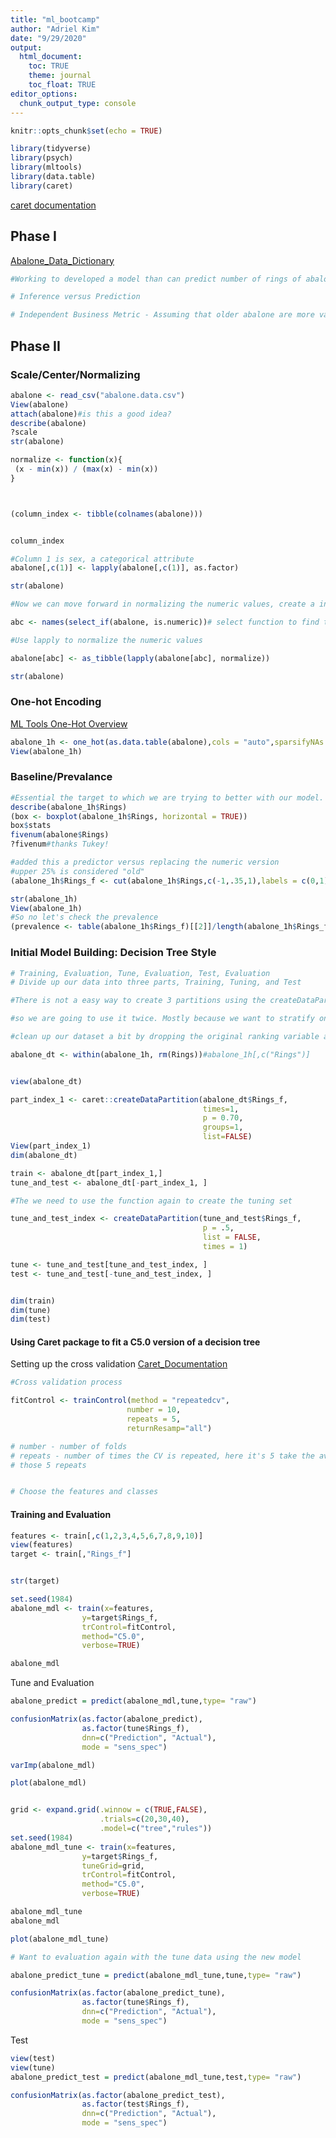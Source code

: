 ```yaml
---
title: "ml_bootcamp"
author: "Adriel Kim"
date: "9/29/2020"
output:
  html_document:
    toc: TRUE
    theme: journal
    toc_float: TRUE
editor_options: 
  chunk_output_type: console
---
```


```r
knitr::opts_chunk$set(echo = TRUE)
```

```r
library(tidyverse)
library(psych)
library(mltools)
library(data.table)
library(caret)
```
[caret documentation](http://topepo.github.io/caret/index.html)


## Phase I
[Abalone_Data_Dictionary](https://data.world/uci/abalone)

```r
#Working to developed a model than can predict number of rings of abalone based on various physical measurements

# Inference versus Prediction 

# Independent Business Metric - Assuming that older abalone are more valuable, can we determine the number of rings abalone has based on various physical measurements? 
```

## Phase II 

### Scale/Center/Normalizing

```r
abalone <- read_csv("abalone.data.csv")
View(abalone)
attach(abalone)#is this a good idea? 
describe(abalone)
?scale
str(abalone)

normalize <- function(x){
 (x - min(x)) / (max(x) - min(x))
}



(column_index <- tibble(colnames(abalone)))


column_index

#Column 1 is sex, a categorical attribute
abalone[,c(1)] <- lapply(abalone[,c(1)], as.factor)

str(abalone)

#Now we can move forward in normalizing the numeric values, create a index based on numeric columns: 

abc <- names(select_if(abalone, is.numeric))# select function to find the numeric variables 

#Use lapply to normalize the numeric values 

abalone[abc] <- as_tibble(lapply(abalone[abc], normalize))

str(abalone)

```

### One-hot Encoding 
[ML Tools One-Hot Overview](https://www.rdocumentation.org/packages/mltools/versions/0.3.5/topics/one_hot)

```r


abalone_1h <- one_hot(as.data.table(abalone),cols = "auto",sparsifyNAs = TRUE,naCols = TRUE,dropCols = TRUE,dropUnusedLevels = TRUE) 
View(abalone_1h)
```

### Baseline/Prevalance 

```r
#Essential the target to which we are trying to better with our model. 
describe(abalone_1h$Rings)
(box <- boxplot(abalone_1h$Rings, horizontal = TRUE)) 
box$stats
fivenum(abalone$Rings)
?fivenum#thanks Tukey!

#added this a predictor versus replacing the numeric version
#upper 25% is considered "old"
(abalone_1h$Rings_f <- cut(abalone_1h$Rings,c(-1,.35,1),labels = c(0,1)))

str(abalone_1h)
View(abalone_1h)
#So no let's check the prevalence 
(prevalence <- table(abalone_1h$Rings_f)[[2]]/length(abalone_1h$Rings_f))

```

### Initial Model Building: Decision Tree Style  

```r
# Training, Evaluation, Tune, Evaluation, Test, Evaluation
# Divide up our data into three parts, Training, Tuning, and Test

#There is not a easy way to create 3 partitions using the createDataPartitions

#so we are going to use it twice. Mostly because we want to stratify on the variable we are working to predict. What does that mean?  

#clean up our dataset a bit by dropping the original ranking variable and the abalone name which we can't really use. 

abalone_dt <- within(abalone_1h, rm(Rings))#abalone_1h[,c("Rings")]


view(abalone_dt)

part_index_1 <- caret::createDataPartition(abalone_dt$Rings_f,
                                           times=1,
                                           p = 0.70,
                                           groups=1,
                                           list=FALSE)
View(part_index_1)
dim(abalone_dt)

train <- abalone_dt[part_index_1,]
tune_and_test <- abalone_dt[-part_index_1, ]

#The we need to use the function again to create the tuning set 

tune_and_test_index <- createDataPartition(tune_and_test$Rings_f,
                                           p = .5,
                                           list = FALSE,
                                           times = 1)

tune <- tune_and_test[tune_and_test_index, ]
test <- tune_and_test[-tune_and_test_index, ]


dim(train)
dim(tune)
dim(test)

```
#### Using Caret package to fit a C5.0 version of a decision tree
Setting up the cross validation
[Caret_Documentation](http://topepo.github.io/caret/train-models-by-tag.html#Tree_Based_Model)
```r
#Cross validation process 

fitControl <- trainControl(method = "repeatedcv",
                          number = 10,
                          repeats = 5, 
                          returnResamp="all") 

# number - number of folds
# repeats - number of times the CV is repeated, here it's 5 take the average of
# those 5 repeats


# Choose the features and classes

```
#### Training and Evaluation 

```r
features <- train[,c(1,2,3,4,5,6,7,8,9,10)]
view(features)
target <- train[,"Rings_f"]


str(target)

set.seed(1984)
abalone_mdl <- train(x=features,
                y=target$Rings_f,
                trControl=fitControl,
                method="C5.0",
                verbose=TRUE)

abalone_mdl

```

Tune and Evaluation 
```r
abalone_predict = predict(abalone_mdl,tune,type= "raw")

confusionMatrix(as.factor(abalone_predict), 
                as.factor(tune$Rings_f), 
                dnn=c("Prediction", "Actual"), 
                mode = "sens_spec")

varImp(abalone_mdl)

plot(abalone_mdl)


grid <- expand.grid(.winnow = c(TRUE,FALSE), 
                    .trials=c(20,30,40), 
                    .model=c("tree","rules"))
set.seed(1984)
abalone_mdl_tune <- train(x=features,
                y=target$Rings_f,
                tuneGrid=grid,
                trControl=fitControl,
                method="C5.0",
                verbose=TRUE)

abalone_mdl_tune
abalone_mdl

plot(abalone_mdl_tune)

# Want to evaluation again with the tune data using the new model 

abalone_predict_tune = predict(abalone_mdl_tune,tune,type= "raw")

confusionMatrix(as.factor(abalone_predict_tune), 
                as.factor(tune$Rings_f), 
                dnn=c("Prediction", "Actual"), 
                mode = "sens_spec")


```

Test 

```r
view(test)
view(tune)
abalone_predict_test = predict(abalone_mdl_tune,test,type= "raw")

confusionMatrix(as.factor(abalone_predict_test), 
                as.factor(test$Rings_f), 
                dnn=c("Prediction", "Actual"), 
                mode = "sens_spec")

```
